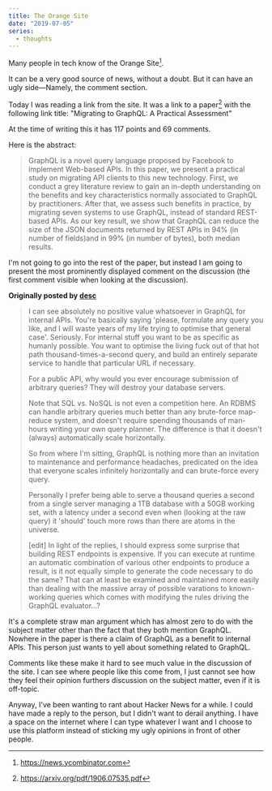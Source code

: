```yaml
---
title: The Orange Site
date: "2019-07-05"
series:
  - thoughts
---
```


Many people in tech know of the Orange Site[^1].

It can be a very good source of news, without a doubt.
But it can have an ugly side—Namely, the comment section.

Today I was reading a link from the site.
It was a link to a paper[^2] with the following link title: "Migrating to GraphQL: A Practical Assessment"

At the time of writing this it has 117 points and 69 comments.

Here is the abstract:

> GraphQL is a novel query language proposed by Facebook to implement Web-based APIs.
> In this paper, we present a practical study on migrating API clients to this new technology.
> First, we conduct a grey literature review to gain an in-depth understanding on the benefits and key characteristics normally associated to GraphQL by practitioners.
> After that, we assess such benefits in practice, by migrating seven systems to use GraphQL, instead of standard REST-based APIs.
> As our key result, we show that GraphQL can reduce the size of the JSON documents returned by REST APIs in 94% (in number of fields)and in 99% (in number of bytes), both median results.

I'm not going to go into the rest of the paper,
but instead I am going to present the most prominently displayed comment on the discussion (the first comment visible when looking at the discussion).

**Originally posted by [desc](https://news.ycombinator.com/user?id=desc)**

> I can see absolutely no positive value whatsoever in GraphQL for internal APIs. You're basically saying 'please, formulate any query you like, and I will waste years of my life trying to optimise that general case'.
> Seriously. For internal stuff you want to be as specific as humanly possible. You want to optimise the living fuck out of that hot path thousand-times-a-second query, and build an entirely separate service to handle that particular URL if necessary.
>
> For a public API, why would you ever encourage submission of arbitrary queries? They will destroy your database servers.
>
> Note that SQL vs. NoSQL is not even a competition here. An RDBMS can handle arbitrary queries much better than any brute-force map-reduce system, and doesn't require spending thousands of man-hours writing your own query planner. The difference is that it doesn't (always) automatically scale horizontally.
>
> So from where I'm sitting, GraphQL is nothing more than an invitation to maintenance and performance headaches, predicated on the idea that everyone scales infinitely horizontally and can brute-force every query.
>
> Personally I prefer being able to serve a thousand queries a second from a single server managing a 1TB database with a 50GB working set, with a latency under a second even when (looking at the raw query) it 'should' touch more rows than there are atoms in the universe.
>
> [edit] In light of the replies, I should express some surprise that building REST endpoints is expensive. If you can execute at runtime an automatic combination of various other endpoints to produce a result, is it not equally simple to generate the code necessary to do the same? That can at least be examined and maintained more easily than dealing with the massive array of possible varations to known-working queries which comes with modifying the rules driving the GraphQL evaluator...?

It's a complete straw man argument which has almost zero to do with the subject matter other than the fact that they both mention GraphQL.
Nowhere in the paper is there a claim of GraphQL as a benefit to internal APIs.
This person just wants to yell about something related to GraphQL.

Comments like these make it hard to see much value in the discussion of the site.
I can see where people like this come from, I just cannot see how they feel their opinion furthers discussion on the subject matter, even if it is off-topic.

Anyway, I've been wanting to rant about Hacker News for a while.
I could have made a reply to the person, but I didn't want to derail anything.
I have a space on the internet where I can type whatever I want and I choose to use this platform instead of sticking my ugly opinions in front of other people.

[^1]: https://news.ycombinator.com
[^2]: https://arxiv.org/pdf/1906.07535.pdf
